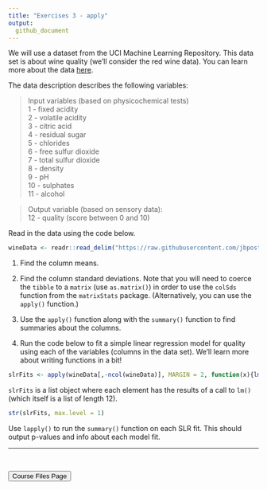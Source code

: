 ```yaml
---
title: "Exercises 3 - apply"
output:
  github_document
---
```


We will use a dataset from the UCI Machine Learning Repository.  This data set is about wine quality (we'll consider the red wine data).  You can learn more about the data [here](https://archive.ics.uci.edu/ml/datasets/Wine+Quality).  

The data description describes the following variables:  

> Input variables (based on physicochemical tests)  
1 - fixed acidity  
2 - volatile acidity  
3 - citric acid  
4 - residual sugar  
5 - chlorides  
6 - free sulfur dioxide  
7 - total sulfur dioxide  
8 - density  
9 - pH  
10 - sulphates  
11 - alcohol  

>Output variable (based on sensory data):  
12 - quality (score between 0 and 10)  

Read in the data using the code below.

```r
wineData <- readr::read_delim("https://raw.githubusercontent.com/jbpost2/Improving-R-Programs/master/datasets/winequality-red.csv", delim = ";")
```

1. Find the column means.

2. Find the column standard deviations.  Note that you will need to coerce the `tibble` to a `matrix` (use `as.matrix()`) in order to use the `colSds` function from the `matrixStats` package.  (Alternatively, you can use the `apply()` function.)

3. Use the `apply()` function along with the `summary()` function to find summaries about the columns.

4. Run the code below to fit a simple linear regression model for quality using each of the variables (columns in the data set).  We'll learn more about writing functions in a bit!  

```r
slrFits <- apply(wineData[,-ncol(wineData)], MARGIN = 2, function(x){lm(wineData$quality ~ x)})
```

`slrFits` is a list object where each element has the results of a call to `lm()` (which itself is a list of length 12).

```r
str(slrFits, max.level = 1)
```

Use `lapply()` to run the `summary()` function on each SLR fit.  This should output p-values and info about each model fit.  

<hr>

<br>

<a href = "https://jbpost2.github.io/Improving-R-Programs/CourseFiles.html"><button type="button">Course Files Page</button></a>
